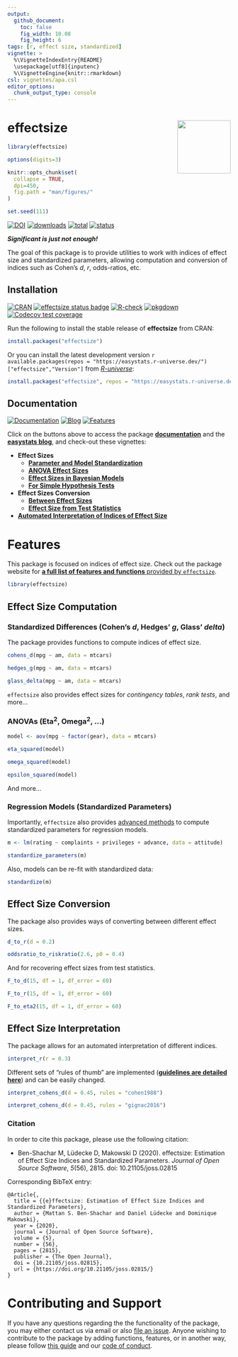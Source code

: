 ```yaml
---
output: 
  github_document:
    toc: false
    fig_width: 10.08
    fig_height: 6
tags: [r, effect size, standardized]
vignette: >
  %\VignetteIndexEntry{README}
  \usepackage[utf8]{inputenc}
  %\VignetteEngine{knitr::rmarkdown}
csl: vignettes/apa.csl
editor_options: 
  chunk_output_type: console
---
```


# effectsize <img src="man/figures/logo.png" align="right" width="120" />

```r
library(effectsize)

options(digits=3)

knitr::opts_chunk$set(
  collapse = TRUE,
  dpi=450,
  fig.path = "man/figures/"
)

set.seed(111)
```

[![DOI](https://joss.theoj.org/papers/10.21105/joss.02815/status.svg/)](https://doi.org/10.21105/joss.02815/)
[![downloads](https://cranlogs.r-pkg.org/badges/effectsize/)](https://cran.r-project.org/package=effectsize/)
[![total](https://cranlogs.r-pkg.org/badges/grand-total/effectsize/)](https://cran.r-project.org/package=effectsize/)
[![status](https://tinyverse.netlify.com/badge/effectsize/)](https://CRAN.R-project.org/package=effectsize/)


***Significant is just not enough!***

The goal of this package is to provide utilities to work with indices of effect size and standardized parameters, allowing computation and conversion of indices such as Cohen's *d*, *r*, odds-ratios, etc.


## Installation

[![CRAN](https://www.r-pkg.org/badges/version/effectsize/)](https://cran.r-project.org/package=effectsize/)
[![effectsize status badge](https://easystats.r-universe.dev/badges/effectsize/)](https://easystats.r-universe.dev/)
[![R-check](https://github.com/easystats/effectsize/workflows/R-check/badge.svg/)](https://github.com/easystats/effectsize/actions/)
[![pkgdown](https://github.com/easystats/effectsize/workflows/pkgdown/badge.svg/)](https://github.com/easystats/effectsize/actions/)
[![Codecov test coverage](https://codecov.io/gh/easystats/effectsize/branch/main/graph/badge.svg/)](https://app.codecov.io/gh/easystats/effectsize?branch=main/)

Run the following to install the stable release of **effectsize** from CRAN:

```r
install.packages("effectsize")
```

Or you can install the latest development version ``r available.packages(repos = "https://easystats.r-universe.dev/")["effectsize","Version"]`` from [*R-universe*](https://easystats.r-universe.dev):

```r
install.packages("effectsize", repos = "https://easystats.r-universe.dev/")
```

<!-- Or from *GitHub*: -->

<!-- ```{r, warning=FALSE, message=FALSE, eval=FALSE} -->
<!-- if (!require("remotes")) install.packages("remotes") -->
<!-- remotes::install_github("easystats/effectsize") -->
<!-- ``` -->

## Documentation

[![Documentation](https://img.shields.io/badge/documentation-effectsize-orange.svg?colorB=E91E63/)](https://easystats.github.io/effectsize/)
[![Blog](https://img.shields.io/badge/blog-easystats-orange.svg?colorB=FF9800/)](https://easystats.github.io/blog/posts/)
[![Features](https://img.shields.io/badge/features-effectsize-orange.svg?colorB=2196F3/)](https://easystats.github.io/effectsize/reference/index.html/)

Click on the buttons above to access the package [**documentation**](https://easystats.github.io/effectsize/) and the [**easystats blog**](https://easystats.github.io/blog/posts/), and check-out these vignettes:

- **Effect Sizes**  
  - [**Parameter and Model Standardization**](https://easystats.github.io/effectsize/articles/standardize_parameters.html/)
  - [**ANOVA Effect Sizes**](https://easystats.github.io/effectsize/articles/anovaES.html/)
  - [**Effect Sizes in Bayesian Models**](https://easystats.github.io/effectsize/articles/bayesian_models.html/)  
  - [**For Simple Hypothesis Tests**](https://easystats.github.io/effectsize/articles/simple_htests.html/)  
- **Effect Sizes Conversion**    
  - [**Between Effect Sizes**](https://easystats.github.io/effectsize/articles/convert.html/)
  - [**Effect Size from Test Statistics**](https://easystats.github.io/effectsize/articles/from_test_statistics.html/)
- [**Automated Interpretation of Indices of Effect Size**](https://easystats.github.io/effectsize/articles/interpret.html/)



# Features

This package is focused on indices of effect size. Check out the package website for [**a full list of features and functions** provided by `effectsize`](https://easystats.github.io/effectsize/reference/index.html/).

```r
library(effectsize)
```

## Effect Size Computation

### Standardized Differences (Cohen's *d*, Hedges' *g*, Glass' *delta*)

The package provides functions to compute indices of effect size.

```r
cohens_d(mpg ~ am, data = mtcars)

hedges_g(mpg ~ am, data = mtcars)

glass_delta(mpg ~ am, data = mtcars)
```

`effectsize` also provides effect sizes for *contingency tables*, *rank tests*, and more...

### ANOVAs (Eta<sup>2</sup>, Omega<sup>2</sup>, ...)

```r
model <- aov(mpg ~ factor(gear), data = mtcars)

eta_squared(model)

omega_squared(model)

epsilon_squared(model)
```

And more...


### Regression Models (Standardized Parameters)

Importantly, `effectsize` also provides [advanced methods](https://easystats.github.io/effectsize/articles/standardize_parameters.html/) to compute standardized parameters for regression models.

```r
m <- lm(rating ~ complaints + privileges + advance, data = attitude)

standardize_parameters(m)
```

Also, models can be re-fit with standardized data:

```r
standardize(m)
```

## Effect Size Conversion

The package also provides ways of converting between different effect sizes.

```r
d_to_r(d = 0.2)

oddsratio_to_riskratio(2.6, p0 = 0.4)
```

And for recovering effect sizes from test statistics.

```r
F_to_d(15, df = 1, df_error = 60)

F_to_r(15, df = 1, df_error = 60)

F_to_eta2(15, df = 1, df_error = 60)
```

## Effect Size Interpretation

The package allows for an automated interpretation of different indices. 

```r
interpret_r(r = 0.3)
```

Different sets of "rules of thumb" are implemented ([**guidelines are detailed here**](https://easystats.github.io/effectsize/articles/interpret.html/)) and can be easily changed.


```r
interpret_cohens_d(d = 0.45, rules = "cohen1988")

interpret_cohens_d(d = 0.45, rules = "gignac2016")
```


### Citation

In order to cite this package, please use the following citation:

  * Ben-Shachar M, Lüdecke D, Makowski D (2020). effectsize: Estimation of Effect Size Indices and Standardized Parameters. _Journal of Open Source Software_, *5*(56), 2815. doi: 10.21105/joss.02815
  
Corresponding BibTeX entry:

```
@Article{,
  title = {{e}ffectsize: Estimation of Effect Size Indices and Standardized Parameters},
  author = {Mattan S. Ben-Shachar and Daniel Lüdecke and Dominique Makowski},
  year = {2020},
  journal = {Journal of Open Source Software},
  volume = {5},
  number = {56},
  pages = {2815},
  publisher = {The Open Journal},
  doi = {10.21105/joss.02815},
  url = {https://doi.org/10.21105/joss.02815/}
}
```

# Contributing and Support

If you have any questions regarding the the functionality of the package, you may either contact us via email or also [file an issue](https://github.com/easystats/effectsize/issues/). Anyone wishing to contribute to the package by adding functions, features, or in another way, please follow [this guide](https://github.com/easystats/effectsize/blob/main/.github/CONTRIBUTING.md/) and our [code of conduct](https://github.com/easystats/effectsize/blob/main/.github/CODE_OF_CONDUCT.md/).
